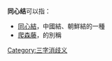 
'''同心结'''可以指：
* [[同心結|同心結]]，中國結、朝鮮結的一種
* [[爬森藤|爬森藤]]，的別稱
{{disambig}}

[[Category:三字消歧义|Category:三字消歧义]]